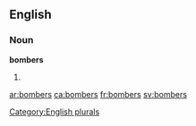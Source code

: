 
==English==

===Noun===
'''bombers'''

# {{plural of|[[bomber]]}}

[[Category:English plurals]]

[[ar:bombers]]
[[ca:bombers]]
[[fr:bombers]]
[[sv:bombers]]